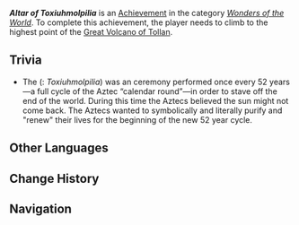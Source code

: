 {{Stub|Add location}}
{{Achievement Infobox
|id           = 81560
|order id     = 1555
|category     = Wonders of the World
|description  = Reach the highest point of the Great Volcano of Tollan.
|requirements = 
|primogems    = 5
|tracking     = 
|hidden       = 1
|topic        = 
|type         = Exploration
}}
'''''Altar of Toxiuhmolpilia''''' is an [[Achievement]] in the category ''[[Wonders of the World]]''. To complete this achievement, the player needs to climb to the highest point of the [[Great Volcano of Tollan]].

==Trivia==
* The {{w|New Fire ceremony}} ({{w|Nahuatl}}: ''Toxiuhmolpilia'') was an {{w|Aztecs|Aztec}} ceremony performed once every 52 years—a full cycle of the Aztec “calendar round”—in order to stave off the end of the world. During this time the Aztecs believed the sun might not come back. The Aztecs wanted to symbolically and literally purify and "renew" their lives for the beginning of the new 52 year cycle.
<!--
==Video Guides==
{{EVT
|video1   = 
|caption1 = 
}}
-->
==Other Languages==
{{Other Languages
|en       = Altar of Toxiuhmolpilia
|zhs      = 新火的祭台
|zhs_rm   = 
|zht      = 新火的祭臺
|zht_rm   = 
|zh_tl    = 
|ja       = Altar of Toxiuhmolpilia
|ko       = 톡시우몰필리아
|ko_tl    = 
|es       = Altar del toxiuhmolpilia
|es_tl    = Altar of Toxiuhmolpilia
|fr       = Autel de Toxiuhmolpilia
|fr_tl    = Altar of Toxiuhmolpilia
|ru       = Алтарь нового огня
|ru_tl    = 
|th       = แท่นบูชาเปลวไฟดวงใหม่
|th_rm    = 
|th_tl    = 
|vi       = Tế Đàn Toxiuhmolpilia
|vi_tl    = 
|de       = Altar von Toxiuhmolpilia
|de_tl    = 
|id       = Altar Api Baru
|id_tl    = Altar of the {{w|New Fire ceremony|New Fire}}
|pt       = Altar da Chama Desperta
|pt_tl    = 
|tr       = Toxiuhmolpilia Sunağı
|tr_tl    = 
|it       = Altare della Toxiuhmolpilia
|it_tl    = 
}}

==Change History==
{{Change History|5.5}}
<!--
==References==
{{Reflist}}-->

==Navigation==
{{Achievement Navbox|Wonders of the World|Exploration}}